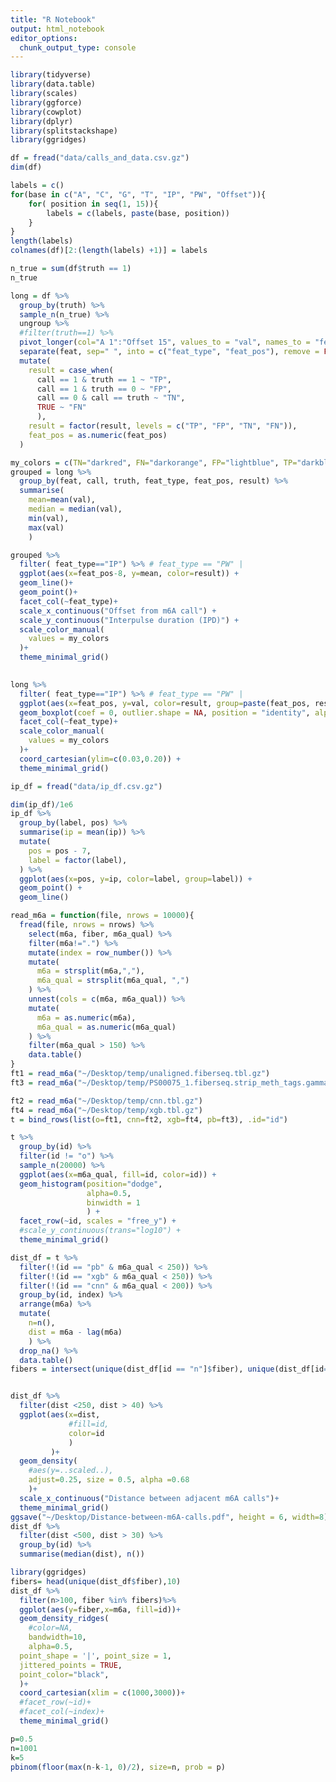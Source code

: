 ```yaml
---
title: "R Notebook"
output: html_notebook
editor_options: 
  chunk_output_type: console
---
```


```r
library(tidyverse)
library(data.table)
library(scales)
library(ggforce)
library(cowplot)
library(dplyr)
library(splitstackshape)
library(ggridges)
```

```r
df = fread("data/calls_and_data.csv.gz")
dim(df)
```

```r
labels = c()
for(base in c("A", "C", "G", "T", "IP", "PW", "Offset")){
    for( position in seq(1, 15)){
        labels = c(labels, paste(base, position))
    }
}
length(labels)
colnames(df)[2:(length(labels) +1)] = labels

n_true = sum(df$truth == 1)
n_true
```

```r

long = df %>%
  group_by(truth) %>%
  sample_n(n_true) %>%
  ungroup %>%
  #filter(truth==1) %>%
  pivot_longer(col="A 1":"Offset 15", values_to = "val", names_to = "feat") %>%
  separate(feat, sep=" ", into = c("feat_type", "feat_pos"), remove = FALSE) %>%
  mutate(
    result = case_when(
      call == 1 & truth == 1 ~ "TP",
      call == 1 & truth == 0 ~ "FP",
      call == 0 & call == truth ~ "TN",
      TRUE ~ "FN"
      ),
    result = factor(result, levels = c("TP", "FP", "TN", "FN")),
    feat_pos = as.numeric(feat_pos)
  )
```

```r
my_colors = c(TN="darkred", FN="darkorange", FP="lightblue", TP="darkblue")
grouped = long %>% 
  group_by(feat, call, truth, feat_type, feat_pos, result) %>%
  summarise(
    mean=mean(val),
    median = median(val),
    min(val),
    max(val)
    ) 
```

```r
grouped %>%
  filter( feat_type=="IP") %>% # feat_type == "PW" |
  ggplot(aes(x=feat_pos-8, y=mean, color=result)) +
  geom_line()+
  geom_point()+
  facet_col(~feat_type)+
  scale_x_continuous("Offset from m6A call") +
  scale_y_continuous("Interpulse duration (IPD)") +
  scale_color_manual(
    values = my_colors
  )+
  theme_minimal_grid()
  
```

```r
long %>%
  filter( feat_type=="IP") %>% # feat_type == "PW" |
  ggplot(aes(x=feat_pos, y=val, color=result, group=paste(feat_pos, result))) +
  geom_boxplot(coef = 0, outlier.shape = NA, position = "identity", alpha=0.1) +
  facet_col(~feat_type)+
  scale_color_manual(
    values = my_colors
  )+
  coord_cartesian(ylim=c(0.03,0.20)) + 
  theme_minimal_grid()
```

```r
ip_df = fread("data/ip_df.csv.gz")
```

```r
dim(ip_df)/1e6
ip_df %>%
  group_by(label, pos) %>%
  summarise(ip = mean(ip)) %>%
  mutate(
    pos = pos - 7,
    label = factor(label),
  ) %>%
  ggplot(aes(x=pos, y=ip, color=label, group=label)) +
  geom_point() +
  geom_line()
```

```r
read_m6a = function(file, nrows = 10000){
  fread(file, nrows = nrows) %>%
    select(m6a, fiber, m6a_qual) %>%
    filter(m6a!=".") %>%
    mutate(index = row_number()) %>%
    mutate(
      m6a = strsplit(m6a,","),
      m6a_qual = strsplit(m6a_qual, ",")
    ) %>%
    unnest(cols = c(m6a, m6a_qual)) %>%
    mutate(
      m6a = as.numeric(m6a),
      m6a_qual = as.numeric(m6a_qual)
    ) %>%
    filter(m6a_qual > 150) %>%
    data.table()
}
ft1 = read_m6a("~/Desktop/temp/unaligned.fiberseq.tbl.gz")
ft3 = read_m6a("~/Desktop/temp/PS00075_1.fiberseq.strip_meth_tags.gamma_v4_cov1.bam.tbl.gz")
```

```r
ft2 = read_m6a("~/Desktop/temp/cnn.tbl.gz")
ft4 = read_m6a("~/Desktop/temp/xgb.tbl.gz")
t = bind_rows(list(o=ft1, cnn=ft2, xgb=ft4, pb=ft3), .id="id")
```

```r
t %>%
  group_by(id) %>%
  filter(id != "o") %>%
  sample_n(20000) %>%
  ggplot(aes(x=m6a_qual, fill=id, color=id)) +
  geom_histogram(position="dodge",
                 alpha=0.5,
                 binwidth = 1
                 ) +
  facet_row(~id, scales = "free_y") +
  #scale_y_continuous(trans="log10") +
  theme_minimal_grid()
```

```r
dist_df = t %>%
  filter(!(id == "pb" & m6a_qual < 250)) %>%
  filter(!(id == "xgb" & m6a_qual < 250)) %>%
  filter(!(id == "cnn" & m6a_qual < 200)) %>%
  group_by(id, index) %>%
  arrange(m6a) %>%
  mutate(
    n=n(),
    dist = m6a - lag(m6a)
    ) %>%
  drop_na() %>%
  data.table()
fibers = intersect(unique(dist_df[id == "n"]$fiber), unique(dist_df[id=="o"]$fiber))


dist_df %>%
  filter(dist <250, dist > 40) %>%
  ggplot(aes(x=dist,
             #fill=id,
             color=id
             )
         )+
  geom_density(
    #aes(y=..scaled..),
    adjust=0.25, size = 0.5, alpha =0.68
    )+
  scale_x_continuous("Distance between adjacent m6A calls")+
  theme_minimal_grid() 
ggsave("~/Desktop/Distance-between-m6A-calls.pdf", height = 6, width=8)
dist_df %>%
  filter(dist <500, dist > 30) %>%
  group_by(id) %>%
  summarise(median(dist), n())
```

```r
library(ggridges)
fibers= head(unique(dist_df$fiber),10)
dist_df %>%
  filter(n>100, fiber %in% fibers)%>%
  ggplot(aes(y=fiber,x=m6a, fill=id))+
  geom_density_ridges(
    #color=NA,
    bandwidth=10,
    alpha=0.5, 
  point_shape = '|', point_size = 1,
  jittered_points = TRUE,
  point_color="black",
  )+
  coord_cartesian(xlim = c(1000,3000))+
  #facet_row(~id)+
  #facet_col(~index)+
  theme_minimal_grid() 
```


```r
p=0.5
n=1001
k=5
pbinom(floor(max(n-k-1, 0)/2), size=n, prob = p)
```